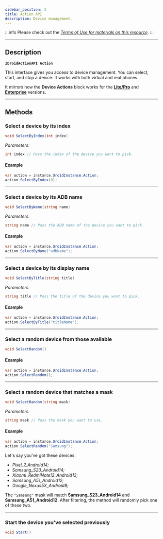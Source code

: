 ```yaml
---
sidebar_position: 2
title: Action API
description: Device management.
---
```


:::info Please check out the [*Terms of Use for materials on this resource*](../Disclaimer).
:::
_______________________________________________  
## Description  
**`IDroidActionAPI Action`**  

This interface gives you access to device management. You can select, start, and stop a device. It works with both virtual and real phones.

It mirrors how the **Device Actions** block works for the [**Lite/Pro**](../Android/ProLite/action) and [**Enterprise**](../Android/Enterprise/action) versions.
_______________________________________________
## Methods  
### Select a device by its index
```csharp
void SelectByIndex(int index)  
```
*Parameters:*
```csharp
int index // Pass the index of the device you want to pick.
```  

#### Example  
```csharp
var action = instance.DroidInstance.Action;
action.SelectByIndex(0);
```
_______________________________________________
### Select a device by its ADB name
```csharp
void SelectByName(string name)  
```
*Parameters:*
```csharp
string name // Pass the ADB name of the device you want to pick.
```  

#### Example  
```csharp
var action = instance.DroidInstance.Action;
action.SelectByName("adbName");
```
_______________________________________________
### Select a device by its display name
```csharp
void SelectByTitle(string title)  
```
*Parameters:*   
```csharp
string title // Pass the title of the device you want to pick.
```  

#### Example  
```csharp
var action = instance.DroidInstance.Action;
action.SelectByTitle("titleName");
```
_______________________________________________
### Select a random device from those available
```csharp
void SelectRandom()  
``` 

#### Example  
```csharp
var action = instance.DroidInstance.Action;
action.SelectRandom();
```
_______________________________________________
### Select a random device that matches a mask
```csharp
void SelectRandom(string mask)  
``` 
*Parameters:*   
```csharp
string mask // Pass the mask you want to use.  
```  

#### Example  
```csharp
var action = instance.DroidInstance.Action;
action.SelectRandom("Samsung");
```
Let's say you've got these devices:  
- *Pixel_7_Android14;*  
- *Samsung_S23_Android14;*  
- *Xiaomi_RedmiNote12_Android13;*  
- *Samsung_A51_Android12;*  
- *Google_Nexus5X_Android8;*  

The `"Samsung"` mask will match **Samsung_S23_Android14** and **Samsung_A51_Android12**. After filtering, the method will randomly pick one of these two.
_______________________________________________
### Start the device you've selected previously
```csharp
void Start()  
```